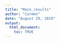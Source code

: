 ```yaml
---
title: "Main_results"
author: "Carmen"
date: "August 29, 2019"
output: 
  html_document:
    toc: TRUE
---
```


